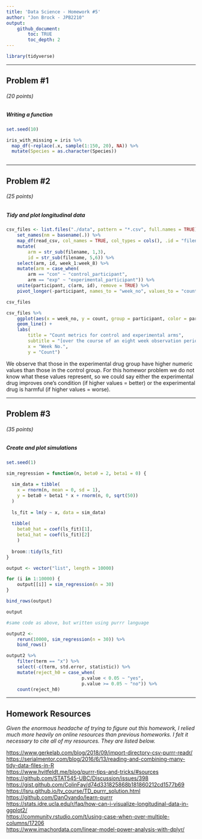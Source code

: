 ```yaml
---
title: 'Data Science - Homework #5'
author: "Jon Brock - JPB2210"
output: 
    github_document:
        toc: TRUE
        toc_depth: 2
---
```


```r
library(tidyverse)
```

***

## Problem #1
###### (*20 points*)
##### *Writing a function*

```r
set.seed(10)

iris_with_missing = iris %>% 
  map_df(~replace(.x, sample(1:150, 20), NA)) %>%
  mutate(Species = as.character(Species))
```


```r

```


***

## Problem #2
###### (*25 points*)
##### *Tidy and plot longitudinal data*

```r
csv_files <- list.files("./data", pattern = "*.csv", full.names = TRUE) %>%  
    set_names(nm = basename(.)) %>% 
    map_df(read_csv, col_names = TRUE, col_types = cols(), .id = "filename") %>% 
    mutate(
        arm = str_sub(filename, 1,3),
        id = str_sub(filename, 5,6)) %>% 
    select(arm, id, week_1:week_8) %>% 
    mutate(arm = case_when(
        arm == "con" ~ "control_participant",
        arm == "exp" ~ "experimental_participant")) %>% 
    unite(participant, c(arm, id), remove = TRUE) %>% 
    pivot_longer(-participant, names_to = "week_no", values_to = "count")

csv_files
```

```r
csv_files %>% 
    ggplot(aes(x = week_no, y = count, group = participant, color = participant)) +
    geom_line() +
    labs(
        title = "Count metrics for control and experimental arms",
        subtitle = "[over the course of an eight week observation period]",
        x = "Week No.",
        y = "Count")
```

We observe that those in the experimental drug group have higher numeric values than those in the control group. For this homewor problem we do not know what these values represent, so we could say either the experimental drug improves one's condition (if higher values = better) or the experimental drug is harmful (if higher values = worse).

***

## Problem #3
###### (*35 points*)
##### *Create and plot simulations*

```r
set.seed(1)

sim_regression = function(n, beta0 = 2, beta1 = 0) {
  
  sim_data = tibble(
    x = rnorm(n, mean = 0, sd = 1),
    y = beta0 + beta1 * x + rnorm(n, 0, sqrt(50))
  )
  
  ls_fit = lm(y ~ x, data = sim_data)
  
  tibble(
    beta0_hat = coef(ls_fit)[1],
    beta1_hat = coef(ls_fit)[2]
    )
  
  broom::tidy(ls_fit)
}
```



```r
output <- vector("list", length = 10000)

for (i in 1:10000) {
    output[[i]] = sim_regression(n = 30)
}

bind_rows(output)

output

#same code as above, but written using purrr language

output2 <-
    rerun(10000, sim_regression(n = 30)) %>% 
    bind_rows()

output2 %>% 
    filter(term == "x") %>% 
    select(-c(term, std.error, statistic)) %>% 
    mutate(reject_h0 = case_when(
                            p.value < 0.05 ~ "yes",
                            p.value >= 0.05 ~ "no")) %>% 
    count(reject_h0)


```


***

## Homework Resources  

*Given the enormous headache of trying to figure out this homework, I relied much more heavily on online resources than previous homeworks. I felt it necessary to cite all of my resources. They are listed below.*  

[https://www.gerkelab.com/blog/2018/09/import-directory-csv-purrr-readr/]()  
[https://serialmentor.com/blog/2016/6/13/reading-and-combining-many-tidy-data-files-in-R]()  
[https://www.hvitfeldt.me/blog/purrr-tips-and-tricks/#sources]()  
[https://github.com/STAT545-UBC/Discussion/issues/398]()  
[https://gist.github.com/ColinFay/d74d331825868b181860212cd1577b69]()  
[https://lsru.github.io/tv_course/TD_purrr_solution.html]()  
[https://github.com/DanOvando/learn-purrr]()  
[https://stats.idre.ucla.edu/r/faq/how-can-i-visualize-longitudinal-data-in-ggplot2/]()  
[https://community.rstudio.com/t/using-case-when-over-multiple-columns/17206]()  
[https://www.imachordata.com/linear-model-power-analysis-with-dplyr/]()  